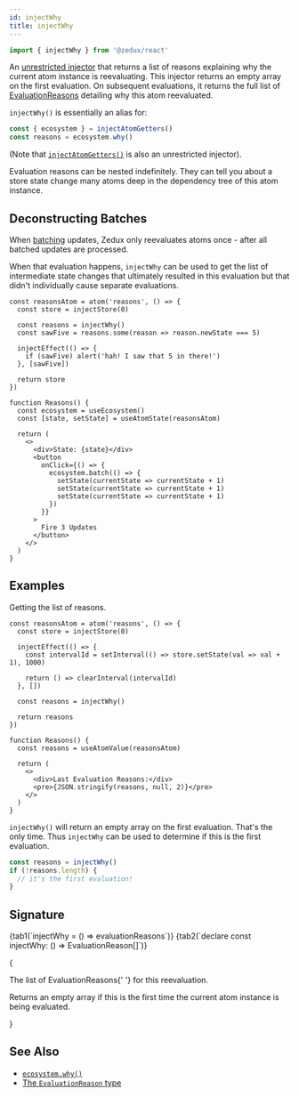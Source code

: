 ```yaml
---
id: injectWhy
title: injectWhy
---
```



```ts
import { injectWhy } from '@zedux/react'
```

An [unrestricted injector](../glossary#unrestricted-injector) that returns a list of reasons explaining why the current atom instance is reevaluating. This injector returns an empty array on the first evaluation. On subsequent evaluations, it returns the full list of [EvaluationReasons](../types/EvaluationReason) detailing why this atom reevaluated.

`injectWhy()` is essentially an alias for:

```ts
const { ecosystem } = injectAtomGetters()
const reasons = ecosystem.why()
```

(Note that [`injectAtomGetters()`](injectAtomGetters) is also an unrestricted injector).

Evaluation reasons can be nested indefinitely. They can tell you about a store state change many atoms deep in the dependency tree of this atom instance.

## Deconstructing Batches

When [batching](../../advanced/batching) updates, Zedux only reevaluates atoms once - after all batched updates are processed.

When that evaluation happens, `injectWhy` can be used to get the list of intermediate state changes that ultimately resulted in this evaluation but that didn't individually cause separate evaluations.

```tsx live ecosystemId=injectWhy/batch-observing resultVar=Reasons
const reasonsAtom = atom('reasons', () => {
  const store = injectStore(0)

  const reasons = injectWhy()
  const sawFive = reasons.some(reason => reason.newState === 5)

  injectEffect(() => {
    if (sawFive) alert('hah! I saw that 5 in there!')
  }, [sawFive])

  return store
})

function Reasons() {
  const ecosystem = useEcosystem()
  const [state, setState] = useAtomState(reasonsAtom)

  return (
    <>
      <div>State: {state}</div>
      <button
        onClick={() => {
          ecosystem.batch(() => {
            setState(currentState => currentState + 1)
            setState(currentState => currentState + 1)
            setState(currentState => currentState + 1)
          })
        }}
      >
        Fire 3 Updates
      </button>
    </>
  )
}
```

## Examples

Getting the list of reasons.

```tsx live ecosystemId=injectWhy/simple-example resultVar=Reasons
const reasonsAtom = atom('reasons', () => {
  const store = injectStore(0)

  injectEffect(() => {
    const intervalId = setInterval(() => store.setState(val => val + 1), 1000)

    return () => clearInterval(intervalId)
  }, [])

  const reasons = injectWhy()

  return reasons
})

function Reasons() {
  const reasons = useAtomValue(reasonsAtom)

  return (
    <>
      <div>Last Evaluation Reasons:</div>
      <pre>{JSON.stringify(reasons, null, 2)}</pre>
    </>
  )
}
```

`injectWhy()` will return an empty array on the first evaluation. That's the only time. Thus `injectWhy` can be used to determine if this is the first evaluation.

```ts
const reasons = injectWhy()
if (!reasons.length) {
  // it's the first evaluation!
}
```

## Signature

<Tabs>
  {tab1(`injectWhy = () => evaluationReasons`)}
  {tab2(`declare const injectWhy: () => EvaluationReason<any>[]`)}
</Tabs>

{<Legend>
  <Item name="Returns">
    <p>
      The list of <Link to="../types/EvaluationReason">EvaluationReasons</Link>{' '}
      for this reevaluation.
    </p>
    <p>
      Returns an empty array if this is the first time the current atom instance
      is being evaluated.
    </p>
  </Item>
</Legend>}

## See Also

- [`ecosystem.why()`](../classes/Ecosystem#why)
- [The `EvaluationReason` type](../types/EvaluationReason)
